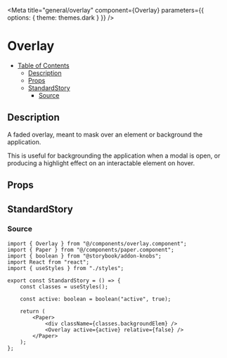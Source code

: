 
<Meta
	title="general/overlay"
	component={Overlay}
	parameters={{
		options: {
			theme: themes.dark
		}
	}}
/>

# Overlay

- [Table of Contents](#overlay)
  * [Description](#description)
  * [Props](#props)
  * [StandardStory](#standardstory)
    + [Source](#source)

## Description
A faded overlay, meant to mask over an element or background the application.

This is useful for backgrounding the application when a modal is open, or producing a highlight
effect on an interactable element on hover.

## Props
<Props of={Overlay} />

## StandardStory
<Preview>
	<Story name="standard">
		<StandardStory />
	</Story>
</Preview>

### Source
```tsx
import { Overlay } from "@/components/overlay.component";
import { Paper } from "@/components/paper.component";
import { boolean } from "@storybook/addon-knobs";
import React from "react";
import { useStyles } from "./styles";

export const StandardStory = () => {
	const classes = useStyles();

	const active: boolean = boolean("active", true);

	return (
		<Paper>
			<div className={classes.backgroundElem} />
			<Overlay active={active} relative={false} />
		</Paper>
	);
};
```
